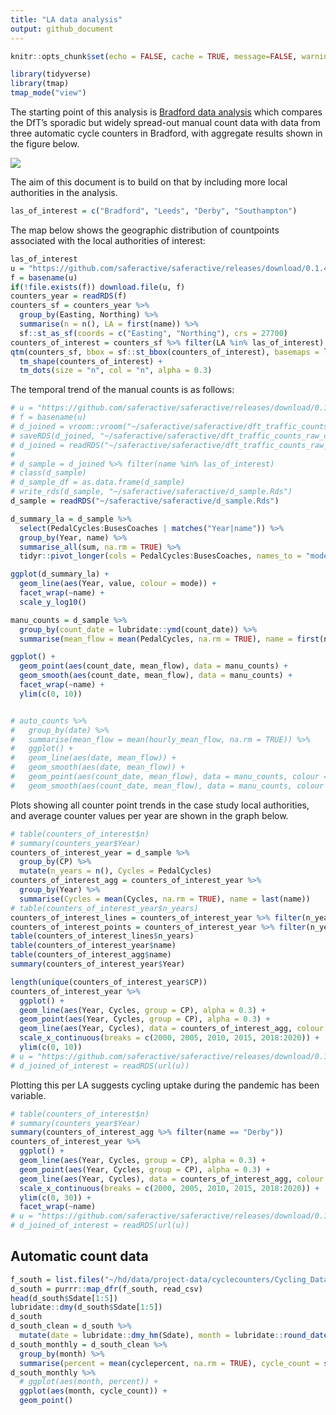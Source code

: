```yaml
---
title: "LA data analysis"
output: github_document
---
```


```r
knitr::opts_chunk$set(echo = FALSE, cache = TRUE, message=FALSE, warning = FALSE)
```

```r
library(tidyverse)
library(tmap)
tmap_mode("view")
```


The starting point of this analysis is [Bradford data analysis](https://github.com/saferactive/saferactive/blob/master/code/tests/bradford.md) which compares the DfT's sporadic but widely spread-out manual count data with data from three automatic cycle counters in Bradford, with aggregate results shown in the figure below.

![](bradford_files/figure-gfm/unnamed-chunk-9-1.png)<!-- -->

The aim of this document is to build on that by including more local authorities in the analysis.

```r
las_of_interest = c("Bradford", "Leeds", "Derby", "Southampton")
```

The map below shows the geographic distribution of countpoints associated with the local authorities of interest:


```r
las_of_interest
u = "https://github.com/saferactive/saferactive/releases/download/0.1.4/d_counter_summaries.Rds"
f = basename(u)
if(!file.exists(f)) download.file(u, f)
counters_year = readRDS(f)
counters_sf = counters_year %>% 
  group_by(Easting, Northing) %>% 
  summarise(n = n(), LA = first(name)) %>% 
  sf::st_as_sf(coords = c("Easting", "Northing"), crs = 27700)
counters_of_interest = counters_sf %>% filter(LA %in% las_of_interest)
qtm(counters_sf, bbox = sf::st_bbox(counters_of_interest), basemaps = leaflet::providers$OpenStreetMap.Mapnik) +
  tm_shape(counters_of_interest) +
  tm_dots(size = "n", col = "n", alpha = 0.3) 
```

The temporal trend of the manual counts is as follows:

```r
# u = "https://github.com/saferactive/saferactive/releases/download/0.1.4/d_counter_summaries.Rds"
# f = basename(u)
# d_joined = vroom::vroom("~/saferactive/saferactive/dft_traffic_counts_raw_counts_2021-06-15.csv.gz")
# saveRDS(d_joined, "~/saferactive/saferactive/dft_traffic_counts_raw_counts_2021-06-15.Rds")
# d_joined = readRDS("~/saferactive/saferactive/dft_traffic_counts_raw_counts_2021-06-15.Rds")
# 
# d_sample = d_joined %>% filter(name %in% las_of_interest)
# class(d_sample)
# d_sample_df = as.data.frame(d_sample)
# write_rds(d_sample, "~/saferactive/saferactive/d_sample.Rds")
d_sample = readRDS("~/saferactive/saferactive/d_sample.Rds")

d_summary_la = d_sample %>%
  select(PedalCycles:BusesCoaches | matches("Year|name")) %>% 
  group_by(Year, name) %>%
  summarise_all(sum, na.rm = TRUE) %>%
  tidyr::pivot_longer(cols = PedalCycles:BusesCoaches, names_to = "mode")

```


```r
ggplot(d_summary_la) +
  geom_line(aes(Year, value, colour = mode)) +
  facet_wrap(~name) +
  scale_y_log10()
```


```r
manu_counts = d_sample %>% 
  group_by(count_date = lubridate::ymd(count_date)) %>% 
  summarise(mean_flow = mean(PedalCycles, na.rm = TRUE), name = first(name))

ggplot() +
  geom_point(aes(count_date, mean_flow), data = manu_counts) +
  geom_smooth(aes(count_date, mean_flow), data = manu_counts) +
  facet_wrap(~name) +
  ylim(c(0, 10))


# auto_counts %>% 
#   group_by(date) %>% 
#   summarise(mean_flow = mean(hourly_mean_flow, na.rm = TRUE)) %>% 
#   ggplot() +
#   geom_line(aes(date, mean_flow)) +
#   geom_smooth(aes(date, mean_flow)) +
#   geom_point(aes(count_date, mean_flow), data = manu_counts, colour = "red") +
#   geom_smooth(aes(count_date, mean_flow), data = manu_counts, colour = "red") 
```

Plots showing all counter point trends in the case study local authorities, and average counter values per year are shown in the graph below.


```r
# table(counters_of_interest$n)
# summary(counters_year$Year)
counters_of_interest_year = d_sample %>% 
  group_by(CP) %>% 
  mutate(n_years = n(), Cycles = PedalCycles) 
counters_of_interest_agg = counters_of_interest_year %>% 
  group_by(Year) %>% 
  summarise(Cycles = mean(Cycles, na.rm = TRUE), name = last(name))
# table(counters_of_interest_year$n_years)
counters_of_interest_lines = counters_of_interest_year %>% filter(n_years > 1)
counters_of_interest_points = counters_of_interest_year %>% filter(n_years == 1)
table(counters_of_interest_lines$n_years)
table(counters_of_interest_year$name)
table(counters_of_interest_agg$name)
summary(counters_of_interest_year$Year)

length(unique(counters_of_interest_year$CP))
counters_of_interest_year %>% 
  ggplot() +
  geom_line(aes(Year, Cycles, group = CP), alpha = 0.3) +
  geom_point(aes(Year, Cycles, group = CP), alpha = 0.3) +
  geom_line(aes(Year, Cycles), data = counters_of_interest_agg, colour = "orange", size = 3) +
  scale_x_continuous(breaks = c(2000, 2005, 2010, 2015, 2018:2020)) +
  ylim(c(0, 10))
# u = "https://github.com/saferactive/saferactive/releases/download/0.1.4/dft_traffic_count_d_joined_of_interest.Rds"
# d_joined_of_interest = readRDS(url(u))
```

Plotting this per LA suggests cycling uptake during the pandemic has been variable.

```r
# table(counters_of_interest$n)
# summary(counters_year$Year)
summary(counters_of_interest_agg %>% filter(name == "Derby"))
counters_of_interest_year %>% 
  ggplot() +
  geom_line(aes(Year, Cycles, group = CP), alpha = 0.3) +
  geom_point(aes(Year, Cycles, group = CP), alpha = 0.3) +
  geom_line(aes(Year, Cycles), data = counters_of_interest_agg, colour = "orange", size = 3) +
  scale_x_continuous(breaks = c(2000, 2005, 2010, 2015, 2018:2020)) +
  ylim(c(0, 30)) +
  facet_wrap(~name)
# u = "https://github.com/saferactive/saferactive/releases/download/0.1.4/dft_traffic_count_d_joined_of_interest.Rds"
# d_joined_of_interest = readRDS(url(u))
```


## Automatic count data

```r
f_south = list.files("~/hd/data/project-data/cyclecounters/Cycling_DataShare_Robin/Southampton/", pattern = "csv", full.names = TRUE)
d_south = purrr::map_dfr(f_south, read_csv)
head(d_south$Sdate[1:5])
lubridate::dmy(d_south$Sdate[1:5])
d_south
d_south_clean = d_south %>% 
  mutate(date = lubridate::dmy_hm(Sdate), month = lubridate::round_date(date, unit = "month"))
d_south_monthly = d_south_clean %>% 
  group_by(month) %>% 
  summarise(percent = mean(cyclepercent, na.rm = TRUE), cycle_count = sum(cycle002 + cycle003, na.rm = T))
d_south_monthly %>% 
  # ggplot(aes(month, percent)) +
  ggplot(aes(month, cycle_count)) +
  geom_point()
```

